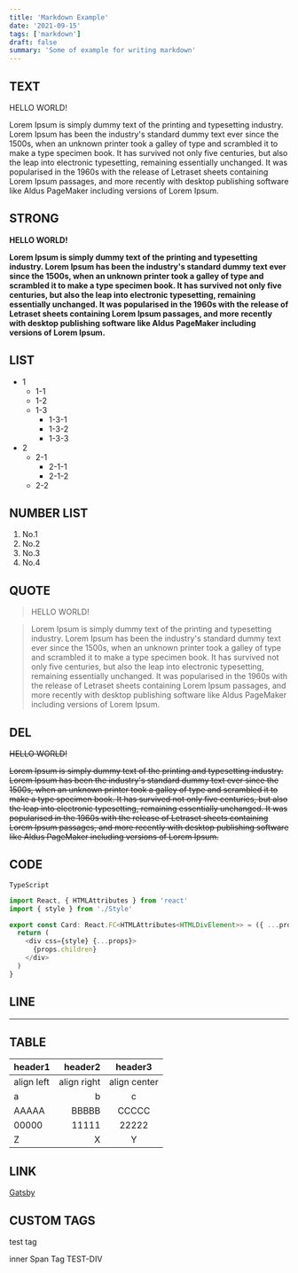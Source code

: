 ```yaml
---
title: 'Markdown Example'
date: '2021-09-15'
tags: ['markdown']
draft: false
summary: 'Some of example for writing markdown'
---
```


## TEXT

HELLO WORLD!

Lorem Ipsum is simply dummy text of the printing and typesetting industry. Lorem Ipsum has been the industry's standard dummy text ever since the 1500s, when an unknown printer took a galley of type and scrambled it to make a type specimen book. It has survived not only five centuries, but also the leap into electronic typesetting, remaining essentially unchanged. It was popularised in the 1960s with the release of Letraset sheets containing Lorem Ipsum passages, and more recently with desktop publishing software like Aldus PageMaker including versions of Lorem Ipsum.

## STRONG

**HELLO WORLD!**

**Lorem Ipsum is simply dummy text of the printing and typesetting industry. Lorem Ipsum has been the industry's standard dummy text ever since the 1500s, when an unknown printer took a galley of type and scrambled it to make a type specimen book. It has survived not only five centuries, but also the leap into electronic typesetting, remaining essentially unchanged. It was popularised in the 1960s with the release of Letraset sheets containing Lorem Ipsum passages, and more recently with desktop publishing software like Aldus PageMaker including versions of Lorem Ipsum.**

## LIST

- 1
  - 1-1
  - 1-2
  - 1-3
    - 1-3-1
    - 1-3-2
    - 1-3-3
- 2
  - 2-1
    - 2-1-1
    - 2-1-2
  - 2-2

## NUMBER LIST

1. No.1
1. No.2
1. No.3
1. No.4

## QUOTE

> HELLO WORLD!

> Lorem Ipsum is simply dummy text of the printing and typesetting industry. Lorem Ipsum has been the industry's standard dummy text ever since the 1500s, when an unknown printer took a galley of type and scrambled it to make a type specimen book. It has survived not only five centuries, but also the leap into electronic typesetting, remaining essentially unchanged. It was popularised in the 1960s with the release of Letraset sheets containing Lorem Ipsum passages, and more recently with desktop publishing software like Aldus PageMaker including versions of Lorem Ipsum.

## DEL

~~HELLO WORLD!~~

~~Lorem Ipsum is simply dummy text of the printing and typesetting industry. Lorem Ipsum has been the industry's standard dummy text ever since the 1500s, when an unknown printer took a galley of type and scrambled it to make a type specimen book. It has survived not only five centuries, but also the leap into electronic typesetting, remaining essentially unchanged. It was popularised in the 1960s with the release of Letraset sheets containing Lorem Ipsum passages, and more recently with desktop publishing software like Aldus PageMaker including versions of Lorem Ipsum.~~

## CODE

`TypeScript`

```ts
import React, { HTMLAttributes } from 'react'
import { style } from './Style'

export const Card: React.FC<HTMLAttributes<HTMLDivElement>> = ({ ...props }) => {
  return (
    <div css={style} {...props}>
      {props.children}
    </div>
  )
}
```

## LINE

---

## TABLE

| header1    |     header2 |   header3    |
| :--------- | ----------: | :----------: |
| align left | align right | align center |
| a          |           b |      c       |
| AAAAA      |       BBBBB |    CCCCC     |
| 00000      |       11111 |    22222     |
| Z          |           X |      Y       |

## LINK

[Gatsby](https://www.gatsbyjs.org)

## CUSTOM TAGS

<test>test tag</test>

<div className="test-div">
  <span className="inner">inner Span Tag</span>
  TEST-DIV
</div>
